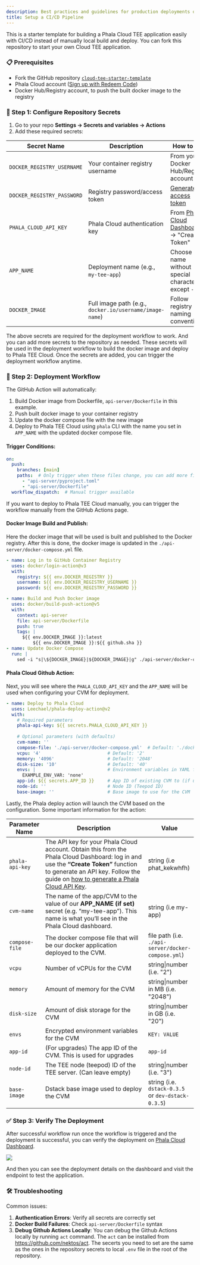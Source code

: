 ```yaml
---
description: Best practices and guidelines for production deployments on Phala Cloud.
title: Setup a CI/CD Pipeline
---
```



This is a starter template for building a Phala Cloud TEE application easily with CI/CD instead of manually local build and deploy. You can fork this repository to start your own Cloud TEE application.

### 📋 Prerequisites

* Fork the GitHub repository [`cloud-tee-starter-template`](https://github.com/Phala-Network/cloud-tee-starter-template)&#x20;
* Phala Cloud account ([Sign up with Redeem Code](https://cloud.phala.network/register?invite=beta))
* Docker Hub/Registry account, to push the built docker image to the registry

### 🔧 Step 1: Configure Repository Secrets

1. Go to your repo **Settings → Secrets and variables → Actions**
2. Add these required secrets:

| Secret Name                | Description                                             | How to Get                                                                                  |
| -------------------------- | ------------------------------------------------------- | ------------------------------------------------------------------------------------------- |
| `DOCKER_REGISTRY_USERNAME` | Your container registry username                        | From your Docker Hub/Registry account                                                       |
| `DOCKER_REGISTRY_PASSWORD` | Registry password/access token                          | [Generate access token](https://docs.docker.com/docker-hub/access-tokens/)                  |
| `PHALA_CLOUD_API_KEY`      | Phala Cloud authentication key                          | From [Phala Cloud Dashboard](https://cloud.phala.network/dashboard/tokens) → "Create Token" |
| `APP_NAME`                 | Deployment name (e.g., `my-tee-app`)                    | Choose name without special characters except `-`                                           |
| `DOCKER_IMAGE`             | Full image path (e.g., `docker.io/username/image-name`) | Follow registry naming conventions                                                          |

The above secrets are required for the deployment workflow to work. And you can add more secrets to the repository as needed. These secrets will be used in the deployment workflow to build the docker image and deploy to Phala TEE Cloud. Once the secrets are added, you can trigger the deployment workflow anytime.

### 🚀 Step 2: Deployment Workflow

The GitHub Action will automatically:

1. Build Docker image from Dockerfile, `api-server/Dockerfile` in this example.
2. Push built docker image to your container registry
3. Update the docker compose file with the new image
4. Deploy to Phala TEE Cloud using `phala` CLI with the name you set in `APP_NAME` with the updated docker compose file.

#### Trigger Conditions:

```yaml
on:
  push:
    branches: [main]
    paths:  # Only trigger when these files change, you can add more files to the list
      - "api-server/pyproject.toml"
      - "api-server/Dockerfile"
  workflow_dispatch:  # Manual trigger available
```

If you want to deploy to Phala TEE Cloud manually, you can trigger the workflow manually from the GitHub Actions page.

#### Docker Image Build and Publish:

Here the docker image that will be used is built and published to the Docker registry. After this is done, the docker image is updated in the `./api-server/docker-compose.yml` file.

```yaml
- name: Log in to GitHub Container Registry
  uses: docker/login-action@v3
  with:
    registry: ${{ env.DOCKER_REGISTRY }}
    username: ${{ env.DOCKER_REGISTRY_USERNAME }}
    password: ${{ env.DOCKER_REGISTRY_PASSWORD }}

- name: Build and Push Docker image
  uses: docker/build-push-action@v5
  with:
    context: api-server
    file: api-server/Dockerfile
    push: true
    tags: |
      ${{ env.DOCKER_IMAGE }}:latest
          ${{ env.DOCKER_IMAGE }}:${{ github.sha }}
- name: Update Docker Compose
  run: |
    sed -i "s|\${DOCKER_IMAGE}|${DOCKER_IMAGE}|g" ./api-server/docker-compose.yml
```

#### Phala Cloud Github Action:

Next, you will see where the `PHALA_CLOUD_API_KEY` and the `APP_NAME` will be used when configuring your CVM for deployment.

```yaml
- name: Deploy to Phala Cloud
  uses: Leechael/phala-deploy-action@v2
  with:
    # Required parameters
    phala-api-key: ${{ secrets.PHALA_CLOUD_API_KEY }}
    
    # Optional parameters (with defaults)
    cvm-name: ''
    compose-file: './api-server/docker-compose.yml'  # Default: './docker-compose.yml'
    vcpu: '4'                         # Default: '2'
    memory: '4096'                    # Default: '2048'
    disk-size: '10'                   # Default: '40'
    envs: |                           # Environment variables in YAML format (will be converted to dotenv)
      EXAMPLE_ENV_VAR: 'none'
    app-id: ${{ secrets.APP_ID }}     # App ID of existing CVM to (if updating)
    node-id: ''                       # Node ID (Teepod ID)
    base-image: ''                    # Base image to use for the CVM
```

Lastly, the Phala deploy action will launch the CVM based on the configuration. Some important information for the action:

<table><thead><tr><th>Parameter Name</th><th width="324.671875">Description</th><th>Value</th></tr></thead><tbody><tr><td><code>phala-api-key</code></td><td>The API key for your Phala Cloud account. Obtain this from the Phala Cloud Dashboard: log in and use the <strong>“Create Token”</strong> function to generate an API key. Follow the guide on <a href="https://docs.phala.network/phala-cloud/getting-started/start-from-cloud-cli#generate-a-phala-cloud-api-key">how to generate a Phala Cloud API Key</a>.</td><td>string (i.e phat_kekwhfh)</td></tr><tr><td><code>cvm-name</code></td><td>The name of the app/CVM to the value of our <strong>APP_NAME (if set)</strong> secret (e.g. “my-tee-app”). This name is what you’ll see in the Phala Cloud dashboard.</td><td>string (i.e my-app)</td></tr><tr><td><code>compose-file</code></td><td>The docker compose file that will be our docker application deployed to the CVM.</td><td>file path (i.e. <code>./api-server/docker-compose.yml</code>)</td></tr><tr><td><code>vcpu</code></td><td>Number of vCPUs for the CVM</td><td>string|number (i.e. "2")</td></tr><tr><td><code>memory</code></td><td>Amount of memory for the CVM</td><td>string|number in MB (i.e. "2048")</td></tr><tr><td><code>disk-size</code></td><td>Amount of disk storage for the CVM</td><td>string|number in GB (i.e. "20")</td></tr><tr><td><code>envs</code></td><td>Encrypted environment variables for the CVM</td><td><code>KEY: VALUE</code></td></tr><tr><td><code>app-id</code></td><td>(For upgrades) The app ID of the CVM. This is used for upgrades</td><td><code>app-id</code></td></tr><tr><td><code>node-id</code></td><td>The TEE node (teepod) ID of the TEE server. (Can leave empty)</td><td>string|number (i.e. "3")</td></tr><tr><td><code>base-image</code></td><td>Dstack base image used to deploy the CVM</td><td>string (i.e. <code>dstack-0.3.5</code> or <code>dev-dstack-0.3.5</code>)</td></tr></tbody></table>

### ✅ Step 3: Verify The Deployment

After successful workflow run once the workflow is triggered and the deployment is successful, you can verify the deployment on [Phala Cloud Dashboard](https://cloud.phala.network/dashboard).

<Frame>
    <img src="/images/image (22).png" />
</Frame>

And then you can see the deployment details on the dashboard and visit the endpoint to test the application.

### 🛠️ Troubleshooting

Common issues:

1. **Authentication Errors**: Verify all secrets are correctly set
2. **Docker Build Failures**: Check `api-server/Dockerfile` syntax
3. **Debug Github Actions Locally**: You can debug the Github Actions locally by running `act` command. The `act` can be installed from https://github.com/nektos/act. The secerts you need to set are the same as the ones in the repository secrets to local `.env` file in the root of the repository.
